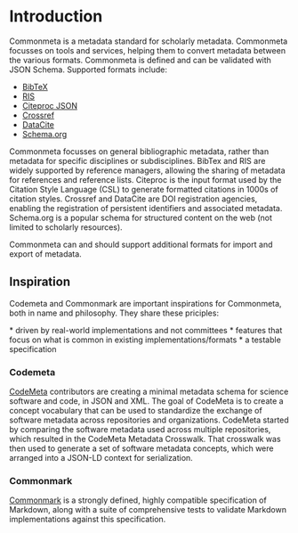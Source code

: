 
# Introduction

Commonmeta is a metadata standard for scholarly metadata. Commonmeta focusses on tools and services, helping them to convert metadata between the various formats. Commonmeta is defined and can be validated with JSON Schema. Supported formats include:

* [BibTeX](https://www.bibtex.com)
* [RIS](https://en.wikipedia.org/wiki/RIS_(file_format))
* [Citeproc JSON](https://citeproc-js.readthedocs.io/en/latest/csl-json/markup.html)
* [Crossref](https://gitlab.com/crossref/schema)
* [DataCite](https://schema.datacite.org)
* [Schema.org](https://schema.org)

Commonmeta focusses on general bibliographic metadata, rather than metadata for specific disciplines or subdisciplines. BibTex and RIS are widely supported by reference managers, allowing the sharing of metadata for references and reference lists. Citeproc is the input format used by the Citation Style Language (CSL) to generate formatted citations in 1000s of citation styles. Crossref and DataCite are DOI registration agencies, enabling the registration of persistent identifiers and associated metadata. Schema.org is a popular schema for structured content on the web (not limited to scholarly resources).

Commonmeta can and should support additional formats for import and export of metadata.

## Inspiration

Codemeta and Commonmark are important inspirations for Commonmeta, both in name and philosophy. They share these priciples:


<Callout type="info">
  * driven by real-world implementations and not committees
  * features that focus on what is common in existing implementations/formats
  * a testable specification
</Callout>

### Codemeta

[CodeMeta](https://codemeta.org) contributors are creating a minimal metadata schema for science software and code, in JSON and XML. The goal of CodeMeta is to create a concept vocabulary that can be used to standardize the exchange of software metadata across repositories and organizations. CodeMeta started by comparing the software metadata used across multiple repositories, which resulted in the CodeMeta Metadata Crosswalk. That crosswalk was then used to generate a set of software metadata concepts, which were arranged into a JSON-LD context for serialization.
 
### Commonmark

[Commonmark](https://commonmark) is a strongly defined, highly compatible specification of Markdown, along with a suite of comprehensive tests to validate Markdown implementations against this specification.
